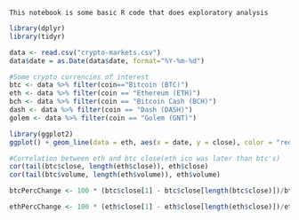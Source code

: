 ```
This notebook is some basic R code that does exploratory analysis
```

```r
library(dplyr)
library(tidyr)
```
```r
data <- read.csv("crypto-markets.csv")
data$date = as.Date(data$date, format="%Y-%m-%d")
```


```r
#Some crypto currencies of interest
btc <- data %>% filter(coin=="Bitcoin (BTC)")
eth <- data %>% filter(coin == "Ethereum (ETH)")
bch <- data %>% filter(coin == "Bitcoin Cash (BCH)")
dash <- data %>% filter(coin == "Dash (DASH)")
golem <- data %>% filter(coin == "Golem (GNT)")
```
```r
library(ggplot2)
ggplot() + geom_line(data = eth, aes(x = date, y = close), color = "red") + geom_line(data = btc, aes(x = date, y = close), color = "blue") + geom_line(data=dash, aes(x = date, y = close), color = "green") + xlab("Date") + ylab("Closing Price")

```

```r
#Correlation between eth and btc close(eth ico was later than btc's)
cor(tail(btc$close, length(eth$close)), eth$close)
cor(tail(btc$volume, length(eth$volume)), eth$volume)
```

```r
btcPercChange <- 100 * (btc$close[1] - btc$close[length(btc$close)])/btc$close[length(btc$close)]

ethPercChange <- 100 * (eth$close[1] - eth$close[length(eth$close)])/eth$close[length(eth$close)]

```

